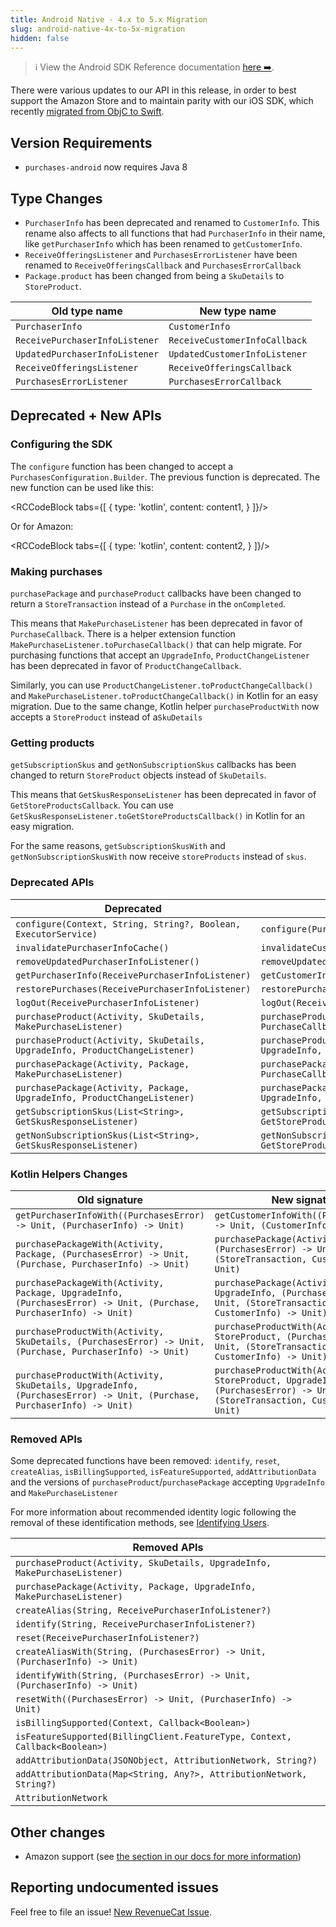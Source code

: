 ```yaml
---
title: Android Native - 4.x to 5.x Migration
slug: android-native-4x-to-5x-migration
hidden: false
---
```


> ℹ️ View the Android SDK Reference documentation [here ➡️](https://sdk.revenuecat.com/android/index.html).

There were various updates to our API in this release, in order to best support the Amazon Store and to maintain parity with our iOS SDK, which recently [migrated from ObjC to Swift](doc:ios-native-3x-to-4x-migration).

## Version Requirements

- `purchases-android` now requires Java 8

## Type Changes

- `PurchaserInfo` has been deprecated and renamed to `CustomerInfo`. This rename also affects to all functions that had `PurchaserInfo` in their name, like `getPurchaserInfo` which has been renamed to `getCustomerInfo`.
- `ReceiveOfferingsListener` and `PurchasesErrorListener` have been renamed to `ReceiveOfferingsCallback` and `PurchasesErrorCallback`
- `Package.product` has been changed from being a `SkuDetails` to `StoreProduct`.

| Old type name                  | New type name                 |
| ------------------------------ | ----------------------------- |
| `PurchaserInfo`                | `CustomerInfo`                |
| `ReceivePurchaserInfoListener` | `ReceiveCustomerInfoCallback` |
| `UpdatedPurchaserInfoListener` | `UpdatedCustomerInfoListener` |
| `ReceiveOfferingsListener`     | `ReceiveOfferingsCallback`    |
| `PurchasesErrorListener`       | `PurchasesErrorCallback`      |

## Deprecated + New APIs

### Configuring the SDK

The `configure` function has been changed to accept a `PurchasesConfiguration.Builder`. The previous function is deprecated. The new function can be used like this:



<RCCodeBlock tabs={[
    {
        type: 'kotlin',
        content: content1,
    }
]}/>

Or for Amazon:

<RCCodeBlock tabs={[
    {
        type: 'kotlin',
        content: content2,
    }
]}/>


### Making purchases

`purchasePackage` and `purchaseProduct` callbacks have been changed to return a `StoreTransaction` instead of a `Purchase` in the `onCompleted`.

This means that `MakePurchaseListener` has been deprecated in favor of `PurchaseCallback`. There is a helper extension function `MakePurchaseListener.toPurchaseCallback()` that can help migrate. For purchasing functions that accept an `UpgradeInfo`, `ProductChangeListener` has been deprecated in favor of `ProductChangeCallback`.

Similarly, you can use `ProductChangeListener.toProductChangeCallback()` and `MakePurchaseListener.toProductChangeCallback()` in Kotlin for an easy migration. Due to the same change, Kotlin helper `purchaseProductWith` now accepts a `StoreProduct` instead of a`SkuDetails`

### Getting products

`getSubscriptionSkus` and `getNonSubscriptionSkus` callbacks has been changed to return `StoreProduct` objects instead of `SkuDetails`.

This means that `GetSkusResponseListener` has been deprecated in favor of `GetStoreProductsCallback`. You can use `GetSkusResponseListener.toGetStoreProductsCallback()` in Kotlin for an easy migration.

For the same reasons, `getSubscriptionSkusWith` and `getNonSubscriptionSkusWith` now receive `storeProducts` instead of `skus`.

### Deprecated APIs

| Deprecated                                                                  | New                                                                           |
| --------------------------------------------------------------------------- | ----------------------------------------------------------------------------- |
| `configure(Context, String, String?, Boolean, ExecutorService)`             | `configure(PurchasesConfiguration)`                                           |
| `invalidatePurchaserInfoCache()`                                            | `invalidateCustomerInfoCache()`                                               |
| `removeUpdatedPurchaserInfoListener()`                                      | `removeUpdatedCustomerInfoListener()`                                         |
| `getPurchaserInfo(ReceivePurchaserInfoListener)`                            | `getCustomerInfo(ReceiveCustomerInfoCallback)`                                |
| `restorePurchases(ReceivePurchaserInfoListener)`                            | `restorePurchases(ReceiveCustomerInfoCallback)`                               |
| `logOut(ReceivePurchaserInfoListener)`                                      | `logOut(ReceiveCustomerInfoCallback)`                                         |
| `purchaseProduct(Activity, SkuDetails, MakePurchaseListener)`               | `purchaseProduct(Activity, StoreProduct, PurchaseCallback)`                   |
| `purchaseProduct(Activity, SkuDetails, UpgradeInfo, ProductChangeListener)` | `purchaseProduct(Activity, StoreProduct, UpgradeInfo, ProductChangeCallback)` |
| `purchasePackage(Activity, Package, MakePurchaseListener)`                  | `purchasePackage(Activity, Package, PurchaseCallback)`                        |
| `purchasePackage(Activity, Package, UpgradeInfo, ProductChangeListener)`    | `purchasePackage(Activity, Package, UpgradeInfo, ProductChangeCallback)`      |
| `getSubscriptionSkus(List<String>, GetSkusResponseListener)`                | `getSubscriptionSkus(List<String>, GetStoreProductsCallback)`                 |
| `getNonSubscriptionSkus(List<String>, GetSkusResponseListener)`             | `getNonSubscriptionSkus(List<String>, GetStoreProductsCallback)`              |

### Kotlin Helpers Changes

| Old signature                                                                                                         | New signature                                                                                                                  |
| --------------------------------------------------------------------------------------------------------------------- | ------------------------------------------------------------------------------------------------------------------------------ |
| `getPurchaserInfoWith((PurchasesError) -> Unit, (PurchaserInfo) -> Unit)`                                             | `getCustomerInfoWith((PurchasesError) -> Unit, (CustomerInfo) -> Unit)`                                                        |
| `purchasePackageWith(Activity, Package, (PurchasesError) -> Unit, (Purchase, PurchaserInfo) -> Unit)`                 | `purchasePackage(Activity, Package, (PurchasesError) -> Unit, (StoreTransaction, CustomerInfo) -> Unit)`                       |
| `purchasePackageWith(Activity, Package, UpgradeInfo, (PurchasesError) -> Unit, (Purchase, PurchaserInfo) -> Unit)`    | `purchasePackage(Activity, Package, UpgradeInfo, (PurchasesError) -> Unit, (StoreTransaction, CustomerInfo) -> Unit)`          |
| `purchaseProductWith(Activity, SkuDetails, (PurchasesError) -> Unit, (Purchase, PurchaserInfo) -> Unit)`              | `purchaseProductWith(Activity, StoreProduct, (PurchasesError) -> Unit, (StoreTransaction, CustomerInfo) -> Unit)`              |
| `purchaseProductWith(Activity, SkuDetails, UpgradeInfo, (PurchasesError) -> Unit, (Purchase, PurchaserInfo) -> Unit)` | `purchaseProductWith(Activity, StoreProduct, UpgradeInfo, (PurchasesError) -> Unit, (StoreTransaction, CustomerInfo) -> Unit)` |

### Removed APIs

Some deprecated functions have been removed: `identify`, `reset`, `createAlias`, `isBillingSupported`, `isFeatureSupported`, `addAttributionData` and the versions of `purchaseProduct`/`purchasePackage` accepting `UpgradeInfo` and `MakePurchaseListener`

For more information about recommended identity logic following the removal of these identification methods, see [Identifying Users](doc:user-ids).

| Removed APIs                                                                 |
| ---------------------------------------------------------------------------- |
| `purchaseProduct(Activity, SkuDetails, UpgradeInfo, MakePurchaseListener)`   |
| `purchasePackage(Activity, Package, UpgradeInfo, MakePurchaseListener)`      |
| `createAlias(String, ReceivePurchaserInfoListener?)`                         |
| `identify(String, ReceivePurchaserInfoListener?)`                            |
| `reset(ReceivePurchaserInfoListener?)`                                       |
| `createAliasWith(String, (PurchasesError) -> Unit, (PurchaserInfo) -> Unit)` |
| `identifyWith(String, (PurchasesError) -> Unit, (PurchaserInfo) -> Unit)`    |
| `resetWith((PurchasesError) -> Unit, (PurchaserInfo) -> Unit)`               |
| `isBillingSupported(Context, Callback<Boolean>)`                             |
| `isFeatureSupported(BillingClient.FeatureType, Context, Callback<Boolean>)`  |
| `addAttributionData(JSONObject, AttributionNetwork, String?)`                |
| `addAttributionData(Map<String, Any?>, AttributionNetwork, String?)`         |
| `AttributionNetwork`                                                         |

## Other changes

- Amazon support (see [the section in our docs for more information](https://docs.revenuecat.com/docs/amazon-platform-resources))

## Reporting undocumented issues

Feel free to file an issue! [New RevenueCat Issue](https://github.com/RevenueCat/purchases-android/issues/new/).
